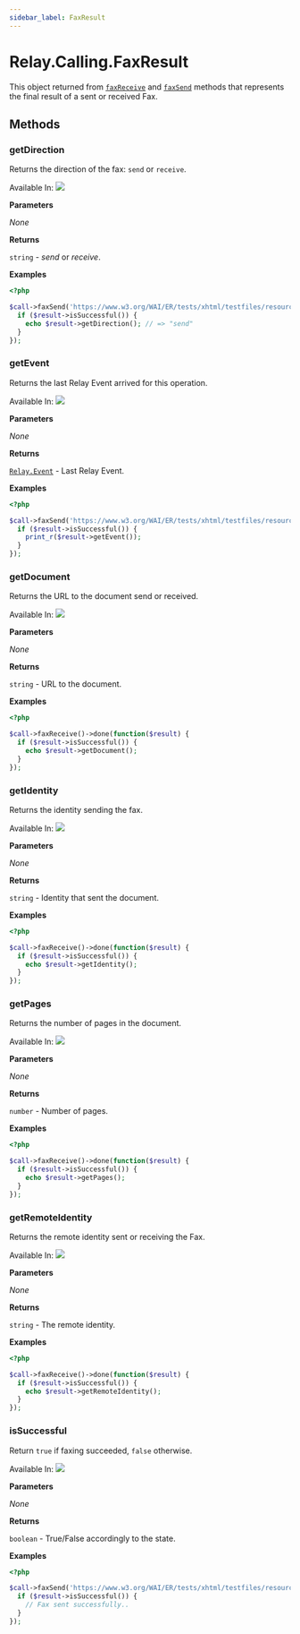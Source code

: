```yaml
---
sidebar_label: FaxResult
---
```


# Relay.Calling.FaxResult

This object returned from [`faxReceive`](php/reference/relay_calling/call.mdx#faxreceive) and [`faxSend`](php/reference/relay_calling/call.mdx#faxsend) methods that represents the final result of a sent or received Fax.

## Methods

<div class="method-definitions"></div>

### getDirection

Returns the direction of the fax: `send` or `receive`.

Available In: <img class="method-available-tag" src="https://img.shields.io/badge/-v2.0+-brightgreen.svg" />

**Parameters**

_None_

**Returns**

`string` - _send_ or _receive_.

**Examples**

```php title="Start faxing and then check the direction."
<?php

$call->faxSend('https://www.w3.org/WAI/ER/tests/xhtml/testfiles/resources/pdf/dummy.pdf')->done(function($result) {
  if ($result->isSuccessful()) {
    echo $result->getDirection(); // => "send"
  }
});
```

### getEvent

Returns the last Relay Event arrived for this operation.

Available In: <img class="method-available-tag" src="https://img.shields.io/badge/-v2.0+-brightgreen.svg" />

**Parameters**

_None_

**Returns**

[`Relay.Event`](php/reference/relay_event.mdx) - Last Relay Event.

**Examples**

```php title="Send a document and then inspect the last received Relay event."
<?php

$call->faxSend('https://www.w3.org/WAI/ER/tests/xhtml/testfiles/resources/pdf/dummy.pdf')->done(function($result) {
  if ($result->isSuccessful()) {
    print_r($result->getEvent());
  }
});
```

### getDocument

Returns the URL to the document send or received.

Available In: <img class="method-available-tag" src="https://img.shields.io/badge/-v2.0+-brightgreen.svg" />

**Parameters**

_None_

**Returns**

`string` - URL to the document.

**Examples**

```php title="Receiving fax and print the URL of the document."
<?php

$call->faxReceive()->done(function($result) {
  if ($result->isSuccessful()) {
    echo $result->getDocument();
  }
});
```

### getIdentity

Returns the identity sending the fax.

Available In: <img class="method-available-tag" src="https://img.shields.io/badge/-v2.0+-brightgreen.svg" />

**Parameters**

_None_

**Returns**

`string` - Identity that sent the document.

**Examples**

```php title="Receiving fax and print the identity."
<?php

$call->faxReceive()->done(function($result) {
  if ($result->isSuccessful()) {
    echo $result->getIdentity();
  }
});
```

### getPages

Returns the number of pages in the document.

Available In: <img class="method-available-tag" src="https://img.shields.io/badge/-v2.0+-brightgreen.svg" />

**Parameters**

_None_

**Returns**

`number` - Number of pages.

**Examples**

```php title="Receiving fax and print the number of received pages."
<?php

$call->faxReceive()->done(function($result) {
  if ($result->isSuccessful()) {
    echo $result->getPages();
  }
});
```

### getRemoteIdentity

Returns the remote identity sent or receiving the Fax.

Available In: <img class="method-available-tag" src="https://img.shields.io/badge/-v2.0+-brightgreen.svg" />

**Parameters**

_None_

**Returns**

`string` - The remote identity.

**Examples**

```php title="Receiving fax and print the remote identity."
<?php

$call->faxReceive()->done(function($result) {
  if ($result->isSuccessful()) {
    echo $result->getRemoteIdentity();
  }
});
```

### isSuccessful

Return `true` if faxing succeeded, `false` otherwise.

Available In: <img class="method-available-tag" src="https://img.shields.io/badge/-v2.0+-brightgreen.svg" />

**Parameters**

_None_

**Returns**

`boolean` - True/False accordingly to the state.

**Examples**

```php title="Start sending a document and then check if it has sent successfully."
<?php

$call->faxSend('https://www.w3.org/WAI/ER/tests/xhtml/testfiles/resources/pdf/dummy.pdf')->done(function($result) {
  if ($result->isSuccessful()) {
    // Fax sent successfully..
  }
});
```
